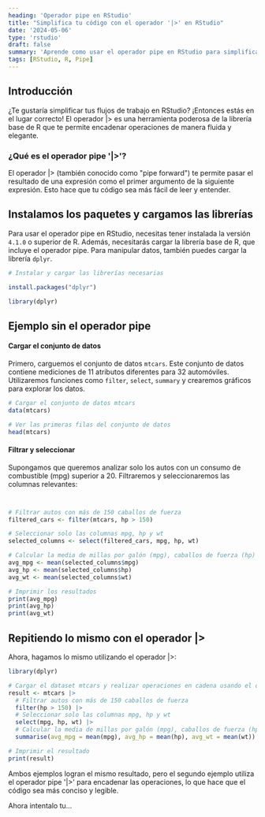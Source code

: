 ```yaml
---
heading: 'Operador pipe en RStudio'
title: "Simplifica tu código con el operador '|>' en RStudio"
date: '2024-05-06'
type: 'rstudio'
draft: false
summary: 'Aprende como usar el operador pipe en RStudio para simplificar tu código y hacerlo más legible.'
tags: [RStudio, R, Pipe]
---
```



## Introducción

¿Te gustaría simplificar tus flujos de trabajo en RStudio? ¡Entonces estás en el lugar correcto! El operador |> es una herramienta poderosa de la librería base de R que te permite encadenar operaciones de manera fluida y elegante.

### ¿Qué es el operador pipe '|>'?

El operador |> (también conocido como "pipe forward") te permite pasar el resultado de una expresión como el primer argumento de la siguiente expresión. Esto hace que tu código sea más fácil de leer y entender.

## Instalamos los paquetes y cargamos las librerías

Para usar el operador pipe en RStudio, necesitas tener instalada la versión `4.1.0` o superior de R. Además, necesitarás cargar la librería base de R, que incluye el operador pipe. Para manipular datos, también puedes cargar la librería `dplyr`.

```r
# Instalar y cargar las librerías necesarias

install.packages("dplyr")

library(dplyr)

```

## Ejemplo sin el operador pipe

#### Cargar el conjunto de datos

Primero, carguemos el conjunto de datos `mtcars`. Este conjunto de datos contiene mediciones de 11 atributos diferentes para 32 automóviles. Utilizaremos funciones como `filter`, `select`, `summary` y crearemos gráficos para explorar los datos.

```r
# Cargar el conjunto de datos mtcars
data(mtcars)

# Ver las primeras filas del conjunto de datos
head(mtcars)

```

#### Filtrar y seleccionar

Supongamos que queremos analizar solo los autos con un consumo de combustible (mpg) superior a 20. Filtraremos y seleccionaremos las columnas relevantes:

```r


# Filtrar autos con más de 150 caballos de fuerza
filtered_cars <- filter(mtcars, hp > 150)

# Seleccionar solo las columnas mpg, hp y wt
selected_columns <- select(filtered_cars, mpg, hp, wt)

# Calcular la media de millas por galón (mpg), caballos de fuerza (hp) y peso (wt)
avg_mpg <- mean(selected_columns$mpg)
avg_hp <- mean(selected_columns$hp)
avg_wt <- mean(selected_columns$wt)

# Imprimir los resultados
print(avg_mpg)
print(avg_hp)
print(avg_wt)

```

## Repitiendo lo mismo con el operador |>

Ahora, hagamos lo mismo utilizando el operador |>:

```r
library(dplyr)

# Cargar el dataset mtcars y realizar operaciones en cadena usando el operador pipe
result <- mtcars |>
  # Filtrar autos con más de 150 caballos de fuerza
  filter(hp > 150) |>
  # Seleccionar solo las columnas mpg, hp y wt
  select(mpg, hp, wt) |>
  # Calcular la media de millas por galón (mpg), caballos de fuerza (hp) y peso (wt)
  summarise(avg_mpg = mean(mpg), avg_hp = mean(hp), avg_wt = mean(wt))

# Imprimir el resultado
print(result)

```

Ambos ejemplos logran el mismo resultado, pero el segundo ejemplo utiliza el operador pipe '|>' para encadenar las operaciones, lo que hace que el código sea más conciso y legible.

Ahora intentalo tu... <Twemoji emoji="smiling-face-with-sunglasses" />
